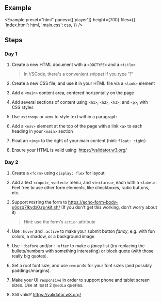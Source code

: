 
## Example

<Example
  preset="html"
  panes={['player']}
  height={700}
  files={{
    'index.html': html,
    'main.css': css,
  }}
/>

## Steps

### Day 1

1. Create a new HTML document with a `<DOCTYPE>` and a `<title>`

   > In VSCode, there's a convenient snippet if you type "!"

2. Create a new CSS file, and use it in your HTML file via a `<link>` element

3. Add a `<main>` content area, centered horizontally on the page

4. Add several sections of content using `<h1>`, `<h2>`, `<h3>`, and `<p>`, with CSS styles

5. Use `<strong>` or `<em>` to style text within a paragraph

6. Add a `<nav>` element at the top of the page with a link `<a>` to each heading in your `<main>` section

7. Float an `<img>` to the right of your main content (hint: `float: right`)

8. Ensure your HTML is valid using: https://validator.w3.org/

### Day 2

1. Create a `<form>` using `display: flex` for layout

2. Add a text `<input>`, `<select>` menu, and `<textarea>`, each with a `<label>`. Feel free to use other form elements, like checkboxes, radio buttons, etc.

3. Support `POST`ing the form to https://echo-form-body-u6ozq7lkydx0.runkit.sh/ (If you don't get this
   working, don't worry about it)

   > Hint: use the form's `action` attribute

4. Use `:hover` and `:active` to make your submit button <em>fancy</em>, e.g. with fun colors, a shadow, or a background image.

5. Use `::before` and/or `::after` to make a <em>fancy</em> list (try replacing the bullets/numbers with something interesting) or block quote (with those really big quotes).

6. Set a root font size, and use `rem` units for your font sizes (and possibly paddings/margins).

7. Make your UI `responsive` in order to support phone and tablet screen sizes. Use at least 2 `@media` queries.

8. Still valid? https://validator.w3.org/

